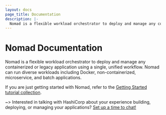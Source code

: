 ```yaml
---
layout: docs
page_title: Documentation
description: |-
  Nomad is a flexible workload orchestrator to deploy and manage any containerized or legacy application using a single, unified workflow. Nomad can run diverse workloads including Docker, non-containerized, microservice, and batch applications.
---
```


# Nomad Documentation

Nomad is a flexible workload orchestrator to deploy and manage any containerized
or legacy application using a single, unified workflow. Nomad can run diverse
workloads including Docker, non-containerized, microservice, and batch
applications.

If you are just getting started with Nomad, refer to the [Getting
Started tutorial collection][gs].

~> Interested in talking with HashiCorp about your experience building, deploying,
or managing your applications? [Set up a time to chat!](https://forms.gle/2tAmxJbyPbcL2nRW9)

[gs]: /nomad/tutorials/get-started
